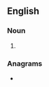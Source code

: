 {{also|teashops}}
==English==

===Noun===
{{head|en|noun form}}

# {{plural of|en|tea shop}}

===Anagrams===
* {{anagrams|en|a=aehopsst|Potashes|pathoses|potashes|spathose}}